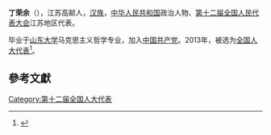 '''丁荣余'''（{{bd|1968年||}}），江苏高邮人，[[汉族|汉族]]，[[中华人民共和国|中华人民共和国]]政治人物、[[第十二届全国人民代表大会|第十二届全国人民代表大会]]江苏地区代表。

毕业于[[山东大学|山东大学]]马克思主义哲学专业，加入[[中国共产党|中国共产党]]。2013年，被选为[[全国人大代表|全国人大代表]]<ref>{{cite news|title=全国人大代表信息-丁荣余|url=http://210.82.31.1:8084/delegate/viewDelegate.action?dbid=120672|accessdate=2013-03-28|newspaper=全国人大网|archive-url=https://web.archive.org/web/20150302011043/http://www.npc.gov.cn/delegate/viewDelegate.action?dbid=120672|archive-date=2015-03-02|dead-url=yes}}</ref>。

==參考文獻==
{{reflist}}
{{中国政治人物小作品}}

[[Category:第十二届全国人大代表|Category:第十二届全国人大代表]]